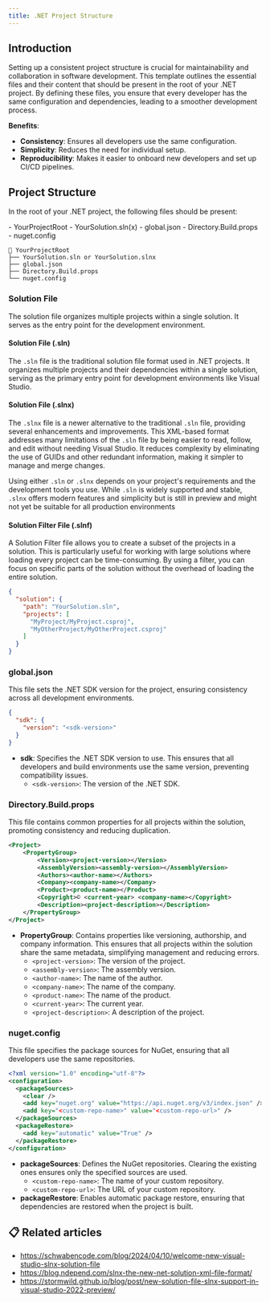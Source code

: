 ```yaml
---
title: .NET Project Structure
---
```



## Introduction

Setting up a consistent project structure is crucial for maintainability and collaboration in software development. This template outlines the essential files and their content that should be present in the root of your .NET project. By defining these files, you ensure that every developer has the same configuration and dependencies, leading to a smoother development process.

**Benefits**:

- **Consistency**: Ensures all developers use the same configuration.
- **Simplicity**: Reduces the need for individual setup.
- **Reproducibility**: Makes it easier to onboard new developers and set up CI/CD pipelines.

## Project Structure

In the root of your .NET project, the following files should be present:

<FileTree>
- YourProjectRoot
	- YourSolution.sln(x)
	- global.json
	- Directory.Build.props
	- nuget.config
</FileTree>

```
📁 YourProjectRoot
├── YourSolution.sln or YourSolution.slnx
├── global.json
├── Directory.Build.props
└── nuget.config
```

### Solution File

The solution file organizes multiple projects within a single solution. It serves as the entry point for the development environment.

#### Solution File (.sln)

The `.sln` file is the traditional solution file format used in .NET projects. It organizes multiple projects and their dependencies within a single solution, serving as the primary entry point for development environments like Visual Studio.

#### Solution File (.slnx)

The `.slnx` file is a newer alternative to the traditional `.sln` file, providing several enhancements and improvements. This XML-based format addresses many limitations of the `.sln` file by being easier to read, follow, and edit without needing Visual Studio. It reduces complexity by eliminating the use of GUIDs and other redundant information, making it simpler to manage and merge changes.

Using either `.sln` or `.slnx` depends on your project's requirements and the development tools you use. While `.sln` is widely supported and stable, `.slnx` offers modern features and simplicity but is still in preview and might not yet be suitable for all production environments​

#### Solution Filter File (.slnf)

A Solution Filter file allows you to create a subset of the projects in a solution. This is particularly useful for working with large solutions where loading every project can be time-consuming. By using a filter, you can focus on specific parts of the solution without the overhead of loading the entire solution.

```json
{
  "solution": {
    "path": "YourSolution.sln",
    "projects": [
      "MyProject/MyProject.csproj",
      "MyOtherProject/MyOtherProject.csproj"
    ]
  }
}

```

### global.json

This file sets the .NET SDK version for the project, ensuring consistency across all development environments.

```json
{
  "sdk": {
    "version": "<sdk-version>"
  }
}
```

- **sdk**: Specifies the .NET SDK version to use. This ensures that all developers and build environments use the same version, preventing compatibility issues.
	- `<sdk-version>`: The version of the .NET SDK.

### Directory.Build.props

This file contains common properties for all projects within the solution, promoting consistency and reducing duplication.

```xml
<Project>
	<PropertyGroup>
		<Version><project-version></Version>
		<AssemblyVersion><assembly-version></AssemblyVersion>
		<Authors><author-name></Authors>
		<Company><company-name></Company>
		<Product><product-name></Product>
		<Copyright>© <current-year> <company-name></Copyright>
		<Description><project-description></Description>
	</PropertyGroup>
</Project>
```

- **PropertyGroup**: Contains properties like versioning, authorship, and company information. This ensures that all projects within the solution share the same metadata, simplifying management and reducing errors.
	- `<project-version>`: The version of the project.
	- `<assembly-version>`: The assembly version.
	- `<author-name>`: The name of the author.
	- `<company-name>`: The name of the company.
	- `<product-name>`: The name of the product.
	- `<current-year>`: The current year.
	- `<project-description>`: A description of the project.

### nuget.config

This file specifies the package sources for NuGet, ensuring that all developers use the same repositories.

```xml
<?xml version="1.0" encoding="utf-8"?>
<configuration>
  <packageSources>
    <clear />
    <add key="nuget.org" value="https://api.nuget.org/v3/index.json" />
    <add key="<custom-repo-name>" value="<custom-repo-url>" />
  </packageSources>
  <packageRestore>
    <add key="automatic" value="True" />
  </packageRestore>
</configuration>
```

- **packageSources**: Defines the NuGet repositories. Clearing the existing ones ensures only the specified sources are used.
	- `<custom-repo-name>`: The name of your custom repository.
	- `<custom-repo-url>`: The URL of your custom repository.
- **packageRestore**: Enables automatic package restore, ensuring that dependencies are restored when the project is built.

## 📋 Related articles

- https://schwabencode.com/blog/2024/04/10/welcome-new-visual-studio-slnx-solution-file
- https://blog.ndepend.com/slnx-the-new-net-solution-xml-file-format/
- https://stormwild.github.io/blog/post/new-solution-file-slnx-support-in-visual-studio-2022-preview/